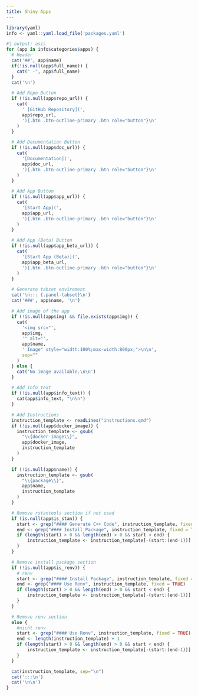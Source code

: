 ```yaml
---
title: Shiny Apps
---
```


```r
library(yaml)
info <- yaml::yaml.load_file('packages.yaml')
```

```r
#| output: asis
for (app in info$categories$apps) {
  # Header
  cat('##', app$name)
  if(!is.null(app$full_name)) {
    cat(" -", app$full_name)
  }
  cat('\n')

  # Add Repo Button
  if (!is.null(app$repo_url)) {
    cat(
      ' [GitHub Repository](',
      app$repo_url,
      '){.btn .btn-outline-primary .btn role="button"}\n'
    )
  }

  # Add Documentation Button
  if (!is.null(app$doc_url)) {
    cat(
      '[Documentation](',
      app$doc_url,
      '){.btn .btn-outline-primary .btn role="button"}\n'
    )
  }

  # Add App Button
  if (!is.null(app$app_url)) {
    cat(
      '[Start App](',
      app$app_url,
      '){.btn .btn-outline-primary .btn role="button"}\n'
    )
  }

  # Add App (Beta) Button
  if (!is.null(app$app_beta_url)) {
    cat(
      '[Start App (Beta)](',
      app$app_beta_url,
      '){.btn .btn-outline-primary .btn role="button"}\n'
    )
  }

  # Generate tabset enviroment
  cat('\n::: {.panel-tabset}\n')
  cat('###', app$name, '\n')

  # Add image of the app
  if (!is.null(app$img) && file.exists(app$img)) {
    cat(
      '<img src="',
      app$img,
      '" alt="',
      app$name,
      ' Image" style="width:100%;max-width:800px;">\n\n',
      sep=""
    )
  } else {
    cat('No image available.\n\n')
  }

  # Add info text
  if (!is.null(app$info_text)) {
    cat(app$info_text, "\n\n")
  }

  # Add Instructions
  instruction_template <- readLines("instructions.qmd")
  if (!is.null(app$docker_image)) {
    instruction_template <- gsub(
      "\\{docker-image\\}",
      app$docker_image,
      instruction_template
    )
  }

  if (!is.null(app$name)) {
    instruction_template <- gsub(
      "\\{package\\}",
      app$name,
      instruction_template
    )
  }

  # Remove rstantools section if not used
  if (is.null(app$is_stan)) {
    start <- grep("#### Generate C++ Code", instruction_template, fixed = TRUE)
    end <- grep("#### Install Package", instruction_template, fixed = TRUE)
    if (length(start) > 0 && length(end) > 0 && start < end) {
        instruction_template <- instruction_template[-(start:(end-1))]
    }
  }

  # Remove install package section
  if (!is.null(app$is_renv)) {
    # renv
    start <- grep("#### Install Package", instruction_template, fixed = TRUE)
    end <- grep("#### Use Renv", instruction_template, fixed = TRUE)
    if (length(start) > 0 && length(end) > 0 && start < end) {
        instruction_template <- instruction_template[-(start:(end-1))]
    }
  }

  # Remove renv section
  else {
    #nicht renv
    start <- grep("#### Use Renv", instruction_template, fixed = TRUE)
    end <- length(instruction_template) + 1
    if (length(start) > 0 && length(end) > 0 && start < end) {
        instruction_template <- instruction_template[-(start:(end-1))]
    }
  }

  cat(instruction_template, sep="\n")
  cat(':::\n')
  cat('\n\n')
}
```
